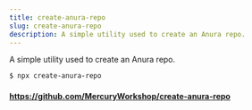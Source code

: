 ```yaml
---
title: create-anura-repo
slug: create-anura-repo
description: A simple utility used to create an Anura repo.
---
```


A simple utility used to create an Anura repo.
```bash
$ npx create-anura-repo
```

#### https://github.com/MercuryWorkshop/create-anura-repo